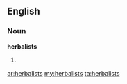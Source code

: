 ==English==

===Noun===
'''herbalists'''

# {{plural of|[[herbalist]]}}

[[ar:herbalists]]
[[my:herbalists]]
[[ta:herbalists]]
